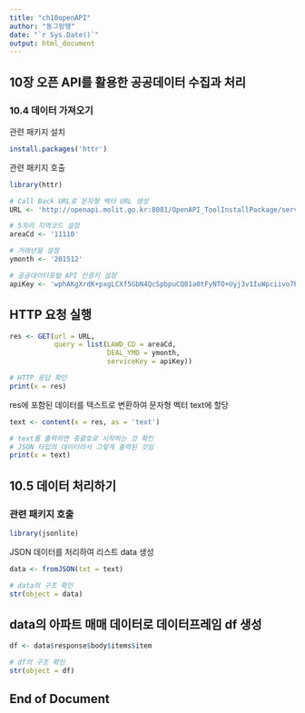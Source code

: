 ```yaml
---
title: "ch10openAPI"
author: "동그랑땡"
date: "`r Sys.Date()`"
output: html_document
---
```


## 10장 오픈 API를 활용한 공공데이터 수집과 처리

### 10.4 데이터 가져오기
관련 패키지 설치
```r
install.packages('httr')
```

관련 패키지 호출
```r
library(httr)

# Call Back URL로 문자형 벡터 URL 생성
URL <- 'http://openapi.molit.go.kr:8081/OpenAPI_ToolInstallPackage/service/rest/RTMSOBJSvc/getRTMSDataSvcAptTrade'

# 5자리 지역코드 설정
areaCd <- '11110'

# 거래년월 설정
ymonth <- '201512'

# 공공데이터포털 API 인증키 설정
apiKey <- 'wphAKgXrdK+pxgLCXf5GbN4QcSpbpuCQ81a0tFyNTO+Uyj3v1IuWpciivo7PM0EbWORxpNx9/B7nWCnD8DWHjA=='
```
## HTTP 요청 실행
```r
res <- GET(url = URL, 
           query = list(LAWD_CD = areaCd, 
                        DEAL_YMD = ymonth,
                        serviceKey = apiKey))

# HTTP 응답 확인
print(x = res)
```
res에 포함된 데이터를 텍스트로 변환하여 문자형 벡터 text에 할당
```r
text <- content(x = res, as = 'text')

# text를 출력하면 중괄호로 시작하는 것 확인
# JSON 타입의 데이터라서 그렇게 출력된 것임
print(x = text)
```

## 10.5 데이터 처리하기
### 관련 패키지 호출
```r
library(jsonlite)
```
JSON 데이터를 처리하여 리스트 data 생성
```r
data <- fromJSON(txt = text)

# data의 구조 확인
str(object = data)
```
## data의 아파트 매매 데이터로 데이터프레임 df 생성
```r
df <- data$response$body$items$item

# df의 구조 확인
str(object = df)
```

## End of Document
